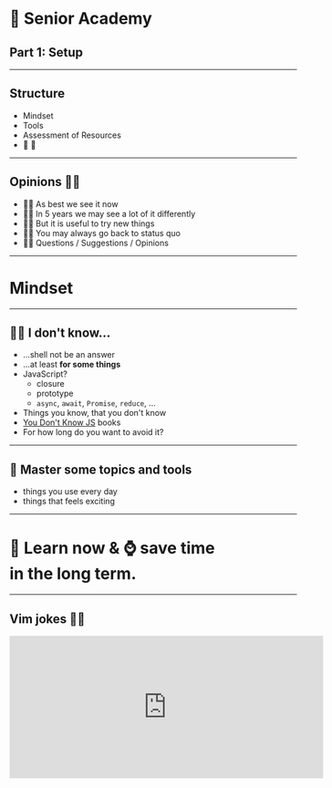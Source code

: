 

<Head>
  <title>🧓 Senior Academy Part 1: Setup</title>
</Head>

# 🧓 Senior Academy

## Part 1: Setup

---

## Structure

<Steps>

- Mindset
- Tools
- Assessment of Resources
- 🏡 💼

</Steps>

---

## Opinions 🤷‍♂️

<Steps>

- 💁‍♂️ As best we see it now
- 🤦‍♂️ In 5 years we may see a lot of it differently
- 💆‍♂️ But it is useful to try new things
- 🙆‍♂️ You may always go back to status quo
- 🙋‍♂️ Questions / Suggestions / Opinions

</Steps>

---

# Mindset

---

## 🤷‍♂️ I don't know...

<Steps>

- ...shell not be an answer
- ...at least **for some things**
- JavaScript?
  - closure
  - prototype
  - `async`, `await`, `Promise`, `reduce`, ...
- Things you know, that you don't know
- [You Don't Know JS](https://github.com/getify/You-Dont-Know-JS) books
- For how long do you want to avoid it?

</Steps>

---

## 🥷 Master some topics and tools

<Steps>

- things you use every day
- things that feels exciting

</Steps>

---

# 📖 Learn now & ⌚ **save time**<br/> in the long term.

---

## Vim jokes 🤦‍♂️

<iframe
  border="0"
  frameBorder="0"
  height="250"
  width="550"
  src="https://twitframe.com/show?url=https://twitter.com/iamdevloper/status/435555976687923200"
/>

---

## Develop a Taste 👨‍🍳

<Steps>

- "This can be solved using \_\_\_\_ or \_\_\_\_."
- "This could be problematic in case of \_\_\_\_."
- See **many ways** how to solve the problem
  - inspiration from other **languages**, **libraries**, **professions**
- pre <- **Redux** -> post
- **Elm** => **React** => **SwiftUI**
- Snowball effect

</Steps>

---

# 🚫📦 Antifragile

<iframe
  width="560"
  height="315"
  src="https://www.youtube.com/embed/oAJy45NWjmY"
  frameBorder="0"
/>

---

## 🚫📦 Antifragile

<Steps>

- When introduced to "chaos"...
- ... **fragile**: breaks
- ... **resilient**: stays the same
- ... **antifragile**: benefits

</Steps>

---

## 🚫📦 Antifragile Practices

<Steps>

1. **Cap your downside**
2. **Seek eustress** ("beneficial stress")
3. **Overcompensate**

</Steps>

---

# 🧘 Focus

<Steps>

- > Focus is about saying no.<br/>
  > — Steve Jobs
- avoid: 🤯
- **no** for me:
- 3D printing
- backend development
- MobX, Flutter, Kotlin, Rust, Kubernetes...
- **yes** for me:
  - functional programming
- ...at least for now 😊

</Steps>

---

## 💡 Try New Things

<Steps>

- ✅ free time
- ✅ be like **The Beatles**
  - each album something small different
- change what you didn't like
- usually safe to change ~5-10%
  - one or two libraries, tools, ...
- sometimes more
- could be dangerous!
  - but sometimes necessary
  - have a backup plan

</Steps>

---

## 🤝 Convince Others

<Steps>

- manipulation?
- closed questions ("yes/no")
- open questions ("how?")

</Steps>

---

## 🤝 Convince Others

#### Be Understood

<Steps>

- start with **why** (the problem by example)
- from concrete **examples** to **bigger** concepts

</Steps>

---

## 🤝 Convince Others

#### **Focus** (to Be Understood)

<Steps>

- max 3 priorities
- \>3 priorities == no priorities
- **only important issues** (simplify!)
- pick your battles

</Steps>

---

## 🤝 Convince Others

#### Suggest Solution

<Steps>

- "This will not work":
  - create "proof of concept" and see how it feels
- "Not enough time now":
  - focus on long term **vision**
- "Too risky":
  - backup plan
    - status quo (continue how it is now)
    - easy switch to different solution (Yarn vs. NPM)

</Steps>

---

## 🤝 Convince Others

#### Debate

<Steps>

- lay down arguments (benefits, consequences, risks, ...)
- listen and accept counterargument
- sometimes: repeat how you understand it (simplify!)
- but lay down possible downsides with it (if there are any)

</Steps>

---

## 🤝 Convince Others

<Steps>

# **Let them decide!**

Revisit later in case of issues...

</Steps>

---

## 🤝 Traps ⚠️

<Steps>

- **XY problem**: https://xyproblem.info/
- **X** problem
- **Y** solution
- asking about **Y**
- without explaining **X**
- "Can you show it to me from user perspective?"

</Steps>

---

## ✊ Respect

<Steps>

- **...is earned**
- "You know stuff"
- "You are right" (most of the time)
- If you have it, it's easier **to convince others**.

</Steps>

---

## ✊ Respect Hacks

<Steps>

- be focused
  - during **❗workshops❗** and meetings
    - no emails, coding, chatting, ...
  - listen = care
- say your opinions
- be prepared
- focus on big picture (if others are on details)
  - think few steps ahead
- or on details
  - specific use case issues

</Steps>

---

# 🔭 Lead People

<iframe
  width="700"
  height="350"
  src="https://www.youtube.com/embed/gRRvjZ_XNog"
  frameBorder="0"
/>

---

## 🔭 Lead People

<Steps>

- difficult
- care about your team
- have a ❗**vision**❗
- or they will eat you alive

</Steps>

---

## 🔭 Vision

<img
  src="https://upload.wikimedia.org/wikipedia/en/c/c1/Cover_Toyota_Kata.jpg"
  style={{ maxHeight: '50%' }}
/>

[Toyota Kata](https://en.wikipedia.org/wiki/Toyota_Kata) by Mike Rother

---

## 🔭 Vision

<Vision1 />

---

## 🔭 Vision

<Vision2 />

---

## 🔭 Vision

<Vision3 />

---

## 📚 Knowledge System

- later in Tools section...

---

## ⚖️ Balance ⚠️

<Steps>

- don't push it too hard 😡
- you can always improve later 😇

</Steps>

---

# The End

🙏 Thank you for your attention!
